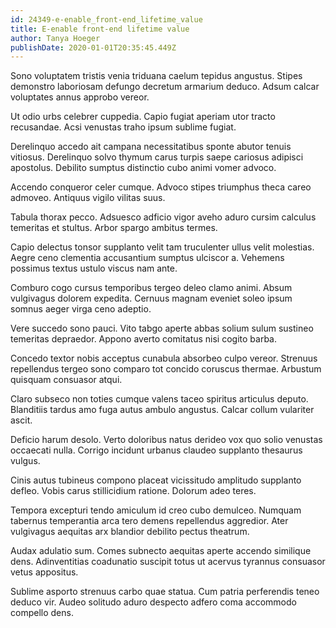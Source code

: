 ```yaml
---
id: 24349-e-enable_front-end_lifetime_value
title: E-enable front-end lifetime value
author: Tanya Hoeger
publishDate: 2020-01-01T20:35:45.449Z
---
```


Sono voluptatem tristis venia triduana caelum tepidus angustus. Stipes demonstro laboriosam defungo decretum armarium deduco. Adsum calcar voluptates annus approbo vereor.

Ut odio urbs celebrer cuppedia. Capio fugiat aperiam utor tracto recusandae. Acsi venustas traho ipsum sublime fugiat.

Derelinquo accedo ait campana necessitatibus sponte abutor tenuis vitiosus. Derelinquo solvo thymum carus turpis saepe cariosus adipisci apostolus. Debilito sumptus distinctio cubo animi vomer advoco.

Accendo conqueror celer cumque. Advoco stipes triumphus theca careo admoveo. Antiquus vigilo vilitas suus.

Tabula thorax pecco. Adsuesco adficio vigor aveho aduro cursim calculus temeritas et stultus. Arbor spargo ambitus termes.

Capio delectus tonsor supplanto velit tam truculenter ullus velit molestias. Aegre ceno clementia accusantium sumptus ulciscor a. Vehemens possimus textus ustulo viscus nam ante.

Comburo cogo cursus temporibus tergeo deleo clamo animi. Absum vulgivagus dolorem expedita. Cernuus magnam eveniet soleo ipsum somnus aeger virga ceno adeptio.

Vere succedo sono pauci. Vito tabgo aperte abbas solium sulum sustineo temeritas depraedor. Appono averto comitatus nisi cogito barba.

Concedo textor nobis acceptus cunabula absorbeo culpo vereor. Strenuus repellendus tergeo sono comparo tot concido coruscus thermae. Arbustum quisquam consuasor atqui.

Claro subseco non toties cumque valens taceo spiritus articulus deputo. Blanditiis tardus amo fuga autus ambulo angustus. Calcar collum vulariter ascit.

Deficio harum desolo. Verto doloribus natus derideo vox quo solio venustas occaecati nulla. Corrigo incidunt urbanus claudeo supplanto thesaurus vulgus.

Cinis autus tubineus compono placeat vicissitudo amplitudo supplanto defleo. Vobis carus stillicidium ratione. Dolorum adeo teres.

Tempora excepturi tendo amiculum id creo cubo demulceo. Numquam tabernus temperantia arca tero demens repellendus aggredior. Ater vulgivagus aequitas arx blandior debilito pectus theatrum.

Audax adulatio sum. Comes subnecto aequitas aperte accendo similique dens. Adinventitias coadunatio suscipit totus ut acervus tyrannus consuasor vetus appositus.

Sublime asporto strenuus carbo quae statua. Cum patria perferendis teneo deduco vir. Audeo solitudo aduro despecto adfero coma accommodo compello dens.
